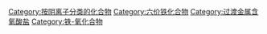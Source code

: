 {{catmore}}
{{Commonscat|Ferrates}}

[[Category:按阴离子分类的化合物|Category:按阴离子分类的化合物]]
[[Category:六价铁化合物|Category:六价铁化合物]]
[[Category:过渡金属含氧酸盐|Category:过渡金属含氧酸盐]]
[[Category:铁-氧化合物|Category:铁-氧化合物]]
